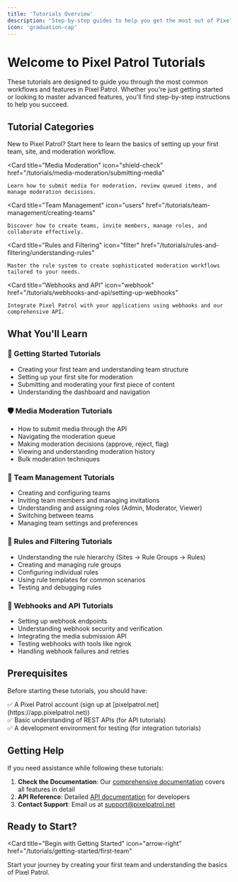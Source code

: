 ```yaml
---
title: 'Tutorials Overview'
description: 'Step-by-step guides to help you get the most out of Pixel Patrol'
icon: 'graduation-cap'
---
```



# Welcome to Pixel Patrol Tutorials

These tutorials are designed to guide you through the most common workflows and features in Pixel Patrol. Whether you're just getting started or looking to master advanced features, you'll find step-by-step instructions to help you succeed.

## Tutorial Categories

<CardGroup cols={2}>
  <Card
    title="Getting Started"
    icon="rocket"
    href="/tutorials/getting-started/first-team"
  >
    New to Pixel Patrol? Start here to learn the basics of setting up your first team, site, and moderation workflow.
  </Card>
  
  <Card
    title="Media Moderation"
    icon="shield-check"
    href="/tutorials/media-moderation/submitting-media"
  >
    Learn how to submit media for moderation, review queued items, and manage moderation decisions.
  </Card>
  
  <Card
    title="Team Management"
    icon="users"
    href="/tutorials/team-management/creating-teams"
  >
    Discover how to create teams, invite members, manage roles, and collaborate effectively.
  </Card>
  
  <Card
    title="Rules and Filtering"
    icon="filter"
    href="/tutorials/rules-and-filtering/understanding-rules"
  >
    Master the rule system to create sophisticated moderation workflows tailored to your needs.
  </Card>
  
  <Card
    title="Webhooks and API"
    icon="webhook"
    href="/tutorials/webhooks-and-api/setting-up-webhooks"
  >
    Integrate Pixel Patrol with your applications using webhooks and our comprehensive API.
  </Card>
</CardGroup>

## What You'll Learn

### 🚀 Getting Started Tutorials
- Creating your first team and understanding team structure
- Setting up your first site for moderation
- Submitting and moderating your first piece of content
- Understanding the dashboard and navigation

### 🛡️ Media Moderation Tutorials
- How to submit media through the API
- Navigating the moderation queue
- Making moderation decisions (approve, reject, flag)
- Viewing and understanding moderation history
- Bulk moderation techniques

### 👥 Team Management Tutorials
- Creating and configuring teams
- Inviting team members and managing invitations
- Understanding and assigning roles (Admin, Moderator, Viewer)
- Switching between teams
- Managing team settings and preferences

### 🔧 Rules and Filtering Tutorials
- Understanding the rule hierarchy (Sites → Rule Groups → Rules)
- Creating and managing rule groups
- Configuring individual rules
- Using rule templates for common scenarios
- Testing and debugging rules

### 🔌 Webhooks and API Tutorials
- Setting up webhook endpoints
- Understanding webhook security and verification
- Integrating the media submission API
- Testing webhooks with tools like ngrok
- Handling webhook failures and retries

## Prerequisites

Before starting these tutorials, you should have:

<Card>
  <div className="space-y-2">
    <div>✅ A Pixel Patrol account (sign up at [pixelpatrol.net](https://app.pixelpatrol.net))</div>
    <div>✅ Basic understanding of REST APIs (for API tutorials)</div>
    <div>✅ A development environment for testing (for integration tutorials)</div>
  </div>
</Card>

## Getting Help

If you need assistance while following these tutorials:

1. **Check the Documentation**: Our [comprehensive documentation](/concepts/teams) covers all features in detail
2. **API Reference**: Detailed [API documentation](/api-reference/introduction) for developers
3. **Contact Support**: Email us at [support@pixelpatrol.net](mailto:support@pixelpatrol.net)

## Ready to Start?

<Card
  title="Begin with Getting Started"
  icon="arrow-right"
  href="/tutorials/getting-started/first-team"
>
  Start your journey by creating your first team and understanding the basics of Pixel Patrol.
</Card>
